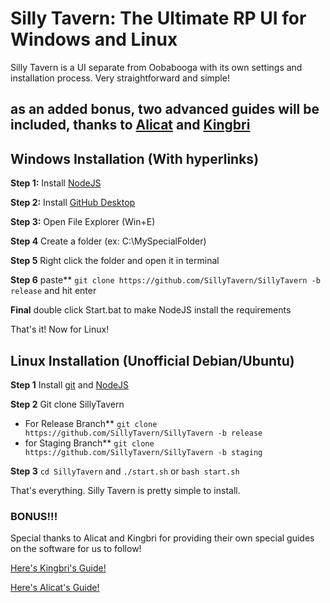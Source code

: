 # Silly Tavern: The Ultimate RP UI for Windows and Linux

Silly Tavern is a UI separate from Oobabooga with its own settings and installation process. Very straightforward and simple!
## **as an added bonus, two advanced guides will be included, thanks to [Alicat](https://huggingface.co/AliCat2) and [Kingbri](https://huggingface.co/kingbri)**

## Windows Installation (With hyperlinks)

**Step 1:** Install [NodeJS](https://nodejs.org/en)

**Step 2:** Install [GitHub Desktop](https://central.github.com/deployments/desktop/desktop/latest/win32)

**Step 3:** Open File Explorer (Win+E)

**Step 4** Create a folder (ex: C:\MySpecialFolder)

**Step 5** Right click the folder and open it in terminal

**Step 6** paste** `git clone https://github.com/SillyTavern/SillyTavern -b release` and hit enter

**Final** double click Start.bat to make NodeJS install the requirements

That's it! Now for Linux!

## Linux Installation (Unofficial Debian/Ubuntu)

**Step 1** Install [git](https://git-scm.com/download/linux) and [NodeJS](https://nodejs.org/en)

**Step 2** Git clone SillyTavern

- For Release Branch** `git clone https://github.com/SillyTavern/SillyTavern -b release`
- for Staging Branch** `git clone https://github.com/SillyTavern/SillyTavern -b staging`

**Step 3** `cd SillyTavern` and `./start.sh` or `bash start.sh`

That's everything. Silly Tavern is pretty simple to install.

### **BONUS**!!! 

Special thanks to Alicat and Kingbri for providing their own special guides on the software for us to follow!

[Here's Kingbri's Guide!](https://rentry.co/kingbri-chara-guide)

[Here's Alicat's Guide!](https://rentry.co/alichat)
